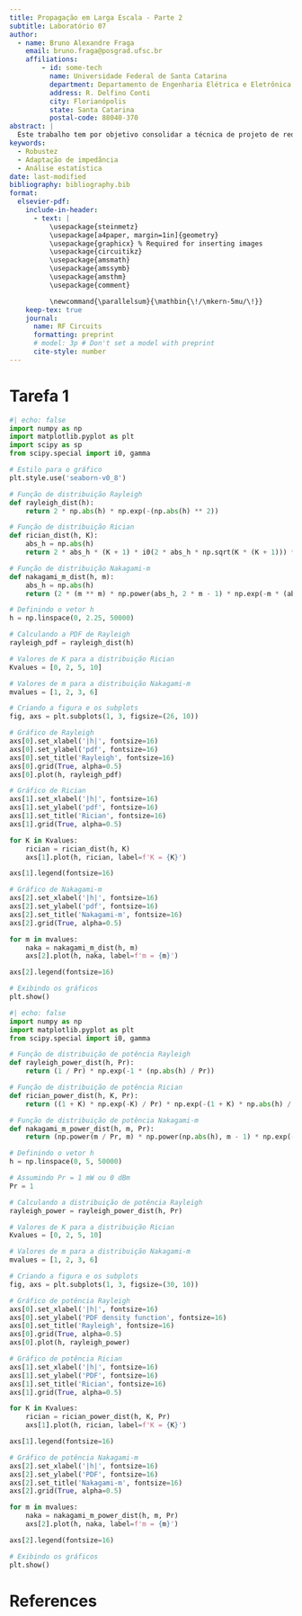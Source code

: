 ```yaml
---
title: Propagação em Larga Escala - Parte 2
subtitle: Laboratório 07
author:
  - name: Bruno Alexandre Fraga
    email: bruno.fraga@posgrad.ufsc.br
    affiliations: 
        - id: some-tech
          name: Universidade Federal de Santa Catarina
          department: Departamento de Engenharia Elétrica e Eletrônica
          address: R. Delfino Conti
          city: Florianópolis
          state: Santa Catarina
          postal-code: 88040-370
abstract: |
  Este trabalho tem por objetivo consolidar a técnica de projeto de redes de casamento de impedância, em especial a técnica pela rede L. Para isso, é proposto realizar o casamento de impedância da saída de um amplificador para uma carga de 50 $\Omega$ de modo que a eficiência da potência dissipada na carga seja de 80%. Após algumas análises o projeto foi concluído com sucesso e realizada uma simulação Monte Carlo com 100 iterações para verificar a robustez do projeto por técnicas estatísticas. Os resultados obtidos foram brevemente discutidos.
keywords: 
  - Robustez
  - Adaptação de impedância
  - Análise estatística
date: last-modified
bibliography: bibliography.bib
format:
  elsevier-pdf:
    include-in-header:
      - text: |
          \usepackage{steinmetz}
          \usepackage[a4paper, margin=1in]{geometry}
          \usepackage{graphicx} % Required for inserting images
          \usepackage{circuitikz}
          \usepackage{amsmath}
          \usepackage{amssymb}
          \usepackage{amsthm}
          \usepackage{comment}

          \newcommand{\parallelsum}{\mathbin{\!/\mkern-5mu/\!}}
    keep-tex: true
    journal:
      name: RF Circuits
      formatting: preprint
      # model: 3p # Don't set a model with preprint
      cite-style: number
---
```


# Tarefa 1

```python
#| echo: false
import numpy as np
import matplotlib.pyplot as plt
import scipy as sp
from scipy.special import i0, gamma

# Estilo para o gráfico
plt.style.use('seaborn-v0_8')

# Função de distribuição Rayleigh
def rayleigh_dist(h):
    return 2 * np.abs(h) * np.exp(-(np.abs(h) ** 2))

# Função de distribuição Rician
def rician_dist(h, K):
    abs_h = np.abs(h)
    return 2 * abs_h * (K + 1) * i0(2 * abs_h * np.sqrt(K * (K + 1))) * np.exp(-K - ((K + 1) * (abs_h ** 2)))

# Função de distribuição Nakagami-m
def nakagami_m_dist(h, m):
    abs_h = np.abs(h)
    return (2 * (m ** m) * np.power(abs_h, 2 * m - 1) * np.exp(-m * (abs_h ** 2))) / gamma(m)

# Definindo o vetor h
h = np.linspace(0, 2.25, 50000)

# Calculando a PDF de Rayleigh
rayleigh_pdf = rayleigh_dist(h)

# Valores de K para a distribuição Rician
Kvalues = [0, 2, 5, 10]

# Valores de m para a distribuição Nakagami-m
mvalues = [1, 2, 3, 6]

# Criando a figura e os subplots
fig, axs = plt.subplots(1, 3, figsize=(26, 10))

# Gráfico de Rayleigh
axs[0].set_xlabel('|h|', fontsize=16)
axs[0].set_ylabel('pdf', fontsize=16)
axs[0].set_title('Rayleigh', fontsize=16)
axs[0].grid(True, alpha=0.5)
axs[0].plot(h, rayleigh_pdf)

# Gráfico de Rician
axs[1].set_xlabel('|h|', fontsize=16)
axs[1].set_ylabel('pdf', fontsize=16)
axs[1].set_title('Rician', fontsize=16)
axs[1].grid(True, alpha=0.5)

for K in Kvalues:
    rician = rician_dist(h, K)
    axs[1].plot(h, rician, label=f'K = {K}')

axs[1].legend(fontsize=16)

# Gráfico de Nakagami-m
axs[2].set_xlabel('|h|', fontsize=16)
axs[2].set_ylabel('pdf', fontsize=16)
axs[2].set_title('Nakagami-m', fontsize=16)
axs[2].grid(True, alpha=0.5)

for m in mvalues:
    naka = nakagami_m_dist(h, m)
    axs[2].plot(h, naka, label=f'm = {m}')

axs[2].legend(fontsize=16)

# Exibindo os gráficos
plt.show()

```


```python
#| echo: false
import numpy as np
import matplotlib.pyplot as plt
from scipy.special import i0, gamma

# Função de distribuição de potência Rayleigh
def rayleigh_power_dist(h, Pr):
    return (1 / Pr) * np.exp(-1 * (np.abs(h) / Pr))

# Função de distribuição de potência Rician
def rician_power_dist(h, K, Pr):
    return ((1 + K) * np.exp(-K) / Pr) * np.exp(-(1 + K) * np.abs(h) / Pr) * i0(np.sqrt(4 * K * (1 + K) * np.abs(h) / Pr))

# Função de distribuição de potência Nakagami-m
def nakagami_m_power_dist(h, m, Pr):
    return (np.power(m / Pr, m) * np.power(np.abs(h), m - 1) * np.exp(-m * np.abs(h) / Pr)) / gamma(m)

# Definindo o vetor h
h = np.linspace(0, 5, 50000)

# Assumindo Pr = 1 mW ou 0 dBm
Pr = 1

# Calculando a distribuição de potência Rayleigh
rayleigh_power = rayleigh_power_dist(h, Pr)

# Valores de K para a distribuição Rician
Kvalues = [0, 2, 5, 10]

# Valores de m para a distribuição Nakagami-m
mvalues = [1, 2, 3, 6]

# Criando a figura e os subplots
fig, axs = plt.subplots(1, 3, figsize=(30, 10))

# Gráfico de potência Rayleigh
axs[0].set_xlabel('|h|', fontsize=16)
axs[0].set_ylabel('PDF density function', fontsize=16)
axs[0].set_title('Rayleigh', fontsize=16)
axs[0].grid(True, alpha=0.5)
axs[0].plot(h, rayleigh_power)

# Gráfico de potência Rician
axs[1].set_xlabel('|h|', fontsize=16)
axs[1].set_ylabel('PDF', fontsize=16)
axs[1].set_title('Rician', fontsize=16)
axs[1].grid(True, alpha=0.5)

for K in Kvalues:
    rician = rician_power_dist(h, K, Pr)
    axs[1].plot(h, rician, label=f'K = {K}')

axs[1].legend(fontsize=16)

# Gráfico de potência Nakagami-m
axs[2].set_xlabel('|h|', fontsize=16)
axs[2].set_ylabel('PDF', fontsize=16)
axs[2].set_title('Nakagami-m', fontsize=16)
axs[2].grid(True, alpha=0.5)

for m in mvalues:
    naka = nakagami_m_power_dist(h, m, Pr)
    axs[2].plot(h, naka, label=f'm = {m}')

axs[2].legend(fontsize=16)

# Exibindo os gráficos
plt.show()
```
























# References {-}
